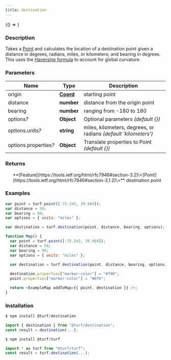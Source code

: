 ```yaml
---
title: destination
---
```



<!-- Expose turf as global var for experimenting in the browser console -->

<BrowserOnly>{() => <WindowTurfGlobal turf={turf} />}</BrowserOnly>

### Description

Takes a [Point](https://tools.ietf.org/html/rfc7946#section-3.1.2) and calculates the location of a destination point given a distance in
degrees, radians, miles, or kilometers; and bearing in degrees.
This uses the [Haversine formula](http://en.wikipedia.org/wiki/Haversine_formula) to account for global curvature.

### Parameters

| Name                       | Type                                                           | Description                                                     |
| -------------------------- | -------------------------------------------------------------- | --------------------------------------------------------------- |
| origin                     | **[Coord](https://tools.ietf.org/html/rfc7946#section-3.1.1)** | starting point                                                  |
| distance                   | **number**                                                     | distance from the origin point                                  |
| bearing                    | **number**                                                     | ranging from -180 to 180                                        |
| options<i>?</i>            | **Object**                                                     | Optional parameters _(default \{\})_                            |
| options.units<i>?</i>      | **string**                                                     | miles, kilometers, degrees, or radians _(default 'kilometers')_ |
| options.properties<i>?</i> | **Object**                                                     | Translate properties to Point _(default \{\})_                  |

### Returns

<ul>
  **[Feature](https://tools.ietf.org/html/rfc7946#section-3.2)\<[Point](https://tools.ietf.org/html/rfc7946#section-3.1.2)\>** destination point

</ul>

### Examples

```javascript
var point = turf.point([-75.343, 39.984]);
var distance = 50;
var bearing = 90;
var options = { units: "miles" };

var destination = turf.destination(point, distance, bearing, options);
```

```javascript live
function Map() {
  var point = turf.point([-75.343, 39.984]);
  var distance = 50;
  var bearing = 90;
  var options = { units: "miles" };

  var destination = turf.destination(point, distance, bearing, options);
  
  destination.properties["marker-color"] = "#f00";
  point.properties["marker-color"] = "#0f0";

  return <ExampleMap addToMap={{ point, destination }} />;
}
```

### Installation

```javascript
$ npm install @turf/destination

import { destination } from "@turf/destination";
const result = destination(...);
```

```javascript
$ npm install @turf/turf

import * as turf from "@turf/turf";
const result = turf.destination(...);
```
